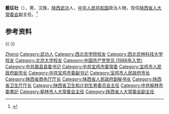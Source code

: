 '''戴征社'''（{{bd|1960年|11月||catIdx=Dai戴}}），男，汉族，[[陕西|陕西]][[武功|武功]]人，[[中华人民共和国|中华人民共和国]]政治人物，现任[[陕西省人大常委会|陕西省人大常委会]]副主任。<ref>{{Cite web|title=陕西省新一届人大常委会主任、副主任、秘书长简历(主任胡和平)|url=http://district.ce.cn/newarea/sddy/201801/31/t20180131_27997907_5.shtml|accessdate=2020-07-19|work=中国经济网|archive-date=2020-07-19|archive-url=https://web.archive.org/web/20200719164105/http://district.ce.cn/newarea/sddy/201801/31/t20180131_27997907_5.shtml|dead-url=no}}</ref>

== 参考资料 ==
{{reflist}}

{{-}}
{{start box}}
{{s-ppo|cpc}}
{{s-before|[[胡志强_(1963年)|胡志强]]}}
{{s-title|[[中国共产党榆林市委员会|中国共产党榆林市委员会]]书记|2017年4月－2021年4月}}
{{s-after|[[李春临|李春临]]}}
{{s-gov|prc}}
{{s-new}}
{{s-title|陕西省卫生和计划生育委员会主任|2013年11月－2017年5月}}
{{s-after|[[刘宝琴|刘宝琴]]}}
{{s-before|[[刘少明_(1954年)|刘少明]]}}
{{s-title|陕西省卫生厅厅长|2013年2月－2013年11月}}
{{s-none|机构撤销}}
{{s-before|[[李雪梅_(1952年)|李雪梅]]}}
{{s-title|[[陕西省商务厅|陕西省商务厅]]厅长|2011年12月－2013年2月}}
{{s-after|[[姚超英|姚超英]]}}
{{end box}}
{{中国人物小作品}}
{{陕西省领导人}}

{{Authority control}}
{{DEFAULTSORT:Dai戴}}
[[Category:戴姓|Zheng]]
[[Category:武功人|Category:武功人]]
[[Category:西北农学院校友|Category:西北农学院校友]]
[[Category:西北农林科技大学校友|Category:西北农林科技大学校友]]
[[Category:北京大学校友|Category:北京大学校友]]
[[Category:中国共产党党员_(1986年入党)|Category:中国共产党党员 (1986年入党)]]
[[Category:中共眉县县委书记|Category:中共眉县县委书记]]
[[Category:中共宝鸡市委常委|Category:中共宝鸡市委常委]]
[[Category:宝鸡市人民政府副市长|Category:宝鸡市人民政府副市长]]
[[Category:中共宝鸡市委副书记|Category:中共宝鸡市委副书记]]
[[Category:宝鸡市人民政府市长|Category:宝鸡市人民政府市长]]
[[Category:陕西省商务厅厅长|Category:陕西省商务厅厅长]]
[[Category:陕西省人民政府副秘书长|Category:陕西省人民政府副秘书长]]
[[Category:陕西省卫生厅厅长|Category:陕西省卫生厅厅长]]
[[Category:陕西省卫生和计划生育委员会主任|Category:陕西省卫生和计划生育委员会主任]]
[[Category:中共榆林市委書記|Category:中共榆林市委書記]]
[[Category:榆林市人大常委会主任|Category:榆林市人大常委会主任]]
[[Category:陕西省人大常委会副主任|Category:陕西省人大常委会副主任]]